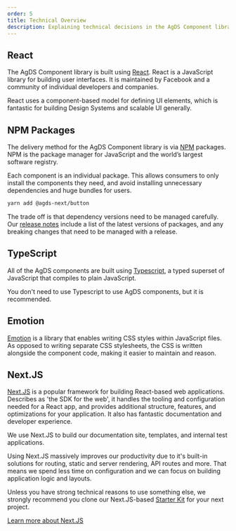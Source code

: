 ```yaml
---
order: 5
title: Technical Overview
description: Explaining technical decisions in the AgDS Component library
---
```


## React

The AgDS Component library is built using [React](https://reactjs.org/). React is a JavaScript library for building user interfaces. It is maintained by Facebook and a community of individual developers and companies.

React uses a component-based model for defining UI elements, which is fantastic for building Design Systems and scalable UI generally.

## NPM Packages

The delivery method for the AgDS Component library is via [NPM](https://www.npmjs.com/) packages. NPM is the package manager for JavaScript and the world’s largest software registry.

Each component is an individual package. This allows consumers to only install the components they need, and avoid installing unnecessary dependencies and huge bundles for users.

```zsh
yarn add @agds-next/button
```

The trade off is that dependency versions need to be managed carefully. Our [release notes](https://steelthreads.github.io/agds-next/releases) include a list of the latest versions of packages, and any breaking changes that need to be managed with a release.

## TypeScript

All of the AgDS components are built using [Typescript](https://www.typescriptlang.org/), a typed superset of JavaScript that compiles to plain JavaScript.

You don't need to use Typescript to use AgDS components, but it is recommended.

## Emotion

[Emotion](https://emotion.sh/docs/introduction) is a library that enables writing CSS styles within JavaScript files. As opposed to writing separate CSS stylesheets, the CSS is written alongside the component code, making it easier to maintain and reason.

## Next.JS

[Next.JS](https://nextjs.org/) is a popular framework for building React-based web applications. Describes as 'the SDK for the web', it handles the tooling and configuration needed for a React app, and provides additional structure, features, and optimizations for your application. It also has fantastic documentation and developer experience.

We use Next.JS to build our documentation site, templates, and internal test applications.

Using Next.JS massively improves our productivity due to it's built-in solutions for routing, static and server rendering, API routes and more. That means we spend less time on configuration and we can focus on building application logic and layouts.

Unless you have strong technical reasons to use something else, we strongly recommend you clone our Next.JS-based [Starter Kit](https://github.com/steelthreads/agds-next-starter-kit) for your next project.

[Learn more about Next.JS](https://nextjs.org/)
